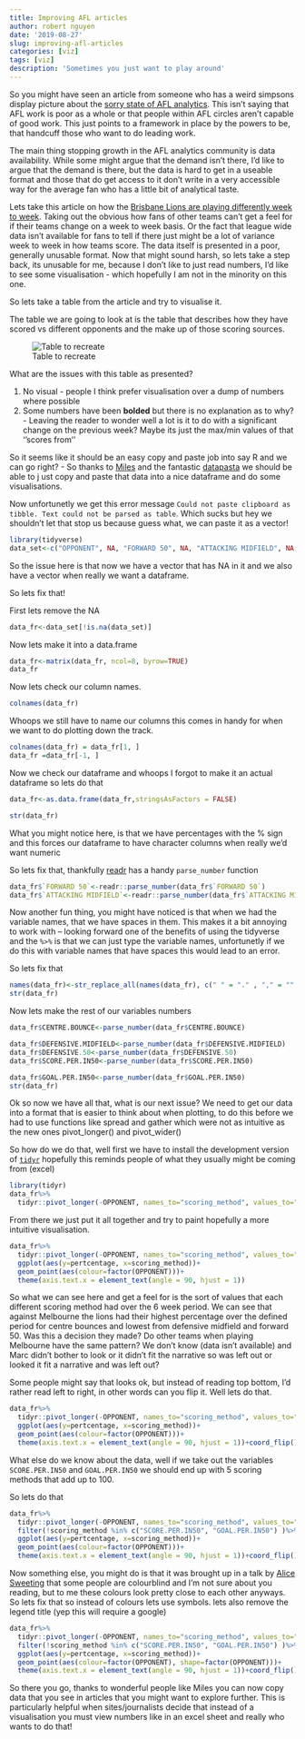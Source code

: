```yaml
---
title: Improving AFL articles
author: robert nguyen
date: '2019-08-27'
slug: improving-afl-articles
categories: [viz]
tags: [viz]
description: 'Sometimes you just want to play around'
---
```


So you might have seen an article from someone who has a weird simpsons display picture about the [sorry state of AFL analytics](https://docs.google.com/document/d/1dCxSxHJVAeOU5tQGpLR5P0SuqlPPahb6r_pDydBclpA/edit?usp=sharing). This isn't saying that AFL work is poor as a whole or that people within AFL circles aren't capable of good work. This just points to a framework in place by the powers to be, that handcuff those who want to do leading work. 

The main thing stopping growth in the AFL analytics community is data availability. While some might argue that the demand isn't there, I'd like to argue that the demand is there, but the data is hard to get in a useable format and those that do get access to it don't write in a very accessible way for the average fan who has a little bit of analytical taste.
 
 
 Lets take this article on how the [Brisbane Lions are playing differently week to week](https://www.afl.com.au/news/2019-07-30/stats-files-why-the-lions-might-be-the-afls-most-versatile-team). Taking out the obvious how fans of other teams can't get a feel for if their teams change on a week to week basis. Or the fact that league wide data isn't available for fans to tell if there just might be a lot of variance week to week in how teams score. The data itself is presented in a poor, generally unusable format. Now that might sound harsh, so lets take a step back, its unusable for me, because I don't like to just read numbers, I'd like to see some visualisation - which hopefully I am not in the minority on this one. 
 
 So lets take a table from the article and try to visualise it.
 
 The table we are going to look at is the table that describes how they have scored vs different opponents and the make up of those scoring sources.
 
 ![Table to recreate](/img/lions_table.PNG)
 
 
 What are the issues with this table as presented? 
 
 1. No visual - people I think prefer visualisation over a dump of numbers where possible
 2. Some numbers have been **bolded** but there is no explanation as to why? - Leaving the reader to wonder well a lot is it to do with a significant change on the previous week? Maybe its just the max/min values of that ''scores from'' 
 
 
 So it seems like it should be an easy copy and paste job into say R and we can go right? - So thanks to [Miles](https://twitter.com/milesmcbain?lang=en) and the fantastic [datapasta](https://cran.r-project.org/web/packages/datapasta/README.html) we should be able to j ust copy and paste that data into a nice dataframe and do some visualisations. 
 
Now unfortunetly we get this error message `Could not paste clipboard as tibble. Text could not be parsed as table`. Which sucks but hey we shouldn't let that stop us because guess what, we can paste it as a vector! 
 
 
 ```r
 library(tidyverse)
 data_set<-c("OPPONENT", NA, "FORWARD 50", NA, "ATTACKING MIDFIELD", NA, "CENTRE BOUNCE", NA, "DEFENSIVE MIDFIELD", NA, "DEFENSIVE 50", NA, "SCORE PER IN50", NA, "GOAL PER IN50", NA, "St Kilda, round 14", NA, "30.4%", NA, "33.9%", NA, "7%", NA, "21.7%", NA, "7%", NA, "48.4%", NA, "27.4%", NA, "Melbourne, round 15", NA, "15%", NA, "37.4%", NA, "30.8%", NA, "2.8%", NA, "14%", NA, "50.8%", NA, "23.8%", NA, "GWS Giants, round 16", NA, "36.2%", NA, "14.9%", NA, "1.1%", NA, "26.6%", NA, "21.3%", NA, "49%", NA, "28.6%", NA, "Port Adelaide, round 17", NA, "28.9%", NA, "24.7%", NA, "14.4%", NA, "24.7%", NA, "7.2%", NA, "49.1%", NA, "25.5%", NA, "North Melbourne, round 18", NA, "35.6%", NA, "17.2%", NA, "10.3%", NA, "16.1%", NA, "20.7%", NA, "40.3%", NA, "17.9%", NA, "Hawthorn, round 19", NA, "23%", NA, "39.1%", NA, "13.8%", NA, "20.7%", NA, "3.4%", NA, "55%", NA, "32.5%")
 
 ```
 
 So the issue here is that now we have a vector that has NA in it and we also have a vector when really we want a dataframe. 
 
 So lets fix that!
 
 First lets remove the NA
 
 ```r
 data_fr<-data_set[!is.na(data_set)]
 ```
 
 Now lets make it into a data.frame
 
 ```r
 data_fr<-matrix(data_fr, ncol=8, byrow=TRUE)
 data_fr
 
 ```
 
 Now lets check our column names.
 
 ```r
 colnames(data_fr)
 
 ```
 
 Whoops we still have to name our columns this comes in handy for when we want to do plotting down the track.
 
 ```r
colnames(data_fr) = data_fr[1, ]
data_fr =data_fr[-1, ] 
 
 ```
Now we check our dataframe and whoops I forgot to make it an actual dataframe so lets do that

```r
data_fr<-as.data.frame(data_fr,stringsAsFactors = FALSE)

str(data_fr)

```
 
 What you might notice here, is that we have percentages with the % sign and this forces our dataframe to have character columns when really we'd want numeric 
 
 So lets fix that, thankfully [readr](https://readr.tidyverse.org/) has a handy `parse_number` function
 
 ```r

data_fr$`FORWARD 50`<-readr::parse_number(data_fr$`FORWARD 50`)
data_fr$`ATTACKING MIDFIELD`<-readr::parse_number(data_fr$`ATTACKING MIDFIELD`)
 ```

Now another fun thing, you might have noticed is that when we had the variable names, that we have spaces in them. This makes it a bit annoying to work with -- looking forward one of the benefits of using the tidyverse and the `%>%` is that we can just type the variable names, unfortunetly if we do this with variable names that have spaces this would lead to an error. 


So lets fix that

```r
names(data_fr)<-str_replace_all(names(data_fr), c(" " = "." , "," = "" ))
str(data_fr)

```

Now lets make the rest of our variables numbers

```r
data_fr$CENTRE.BOUNCE<-parse_number(data_fr$CENTRE.BOUNCE)

data_fr$DEFENSIVE.MIDFIELD<-parse_number(data_fr$DEFENSIVE.MIDFIELD)
data_fr$DEFENSIVE.50<-parse_number(data_fr$DEFENSIVE.50)
data_fr$SCORE.PER.IN50<-parse_number(data_fr$SCORE.PER.IN50)

data_fr$GOAL.PER.IN50<-parse_number(data_fr$GOAL.PER.IN50)
str(data_fr)
```

Ok so now we have all that, what is our next issue? We need to get our data into a format that is easier to think about when plotting, to do this before we had to use functions like spread and gather which were not as intuitive as the new ones pivot_longer() and pivot_wider()

So how do we do that, well first we have to install the development version of [`tidyr`](https://tidyr.tidyverse.org/dev/articles/pivot.html) hopefully this reminds people of what they usually might be coming from (excel)


```r
library(tidyr)
data_fr%>%
  tidyr::pivot_longer(-OPPONENT, names_to="scoring_method", values_to="pertcentage")

```


From there we just put it all together and try to paint hopefully a more intuitive visualisation. 

```r

data_fr%>%
  tidyr::pivot_longer(-OPPONENT, names_to="scoring_method", values_to="pertcentage")%>%
  ggplot(aes(y=pertcentage, x=scoring_method))+
  geom_point(aes(colour=factor(OPPONENT)))+
  theme(axis.text.x = element_text(angle = 90, hjust = 1))

```

So what we can see here and get a feel for is the sort of values that each different scoring method had over the 6 week period. We can see that against Melbourne the lions had their highest percentage over the defined period for centre bounces and lowest from defensive midfield and forward 50. Was this a decision they made? Do other teams when playing Melbourne have the same pattern? We don't know (data isn't available) and Marc didn't bother to look or it didn't fit the narrative so was left out or looked it fit a narrative and was left out? 

Some people might say that looks ok, but instead of reading top bottom, I'd rather read left to right, in other words can you flip it. Well lets do that. 

```r
data_fr%>%
  tidyr::pivot_longer(-OPPONENT, names_to="scoring_method", values_to="pertcentage")%>%
  ggplot(aes(y=pertcentage, x=scoring_method))+
  geom_point(aes(colour=factor(OPPONENT)))+
  theme(axis.text.x = element_text(angle = 90, hjust = 1))+coord_flip()

```

What else do we know about the data, well if we take out the variables `SCORE.PER.IN50` and `GOAL.PER.IN50` we should end up with 5 scoring methods that add up to 100.

So lets do that

```r
data_fr%>%
  tidyr::pivot_longer(-OPPONENT, names_to="scoring_method", values_to="pertcentage")%>%
  filter(!scoring_method %in% c("SCORE.PER.IN50", "GOAL.PER.IN50") )%>%
  ggplot(aes(y=pertcentage, x=scoring_method))+
  geom_point(aes(colour=factor(OPPONENT)))+
  theme(axis.text.x = element_text(angle = 90, hjust = 1))+coord_flip()
```

Now something else, you might do is that it was brought up in a talk by [Alice Sweeting](https://twitter.com/alicesweeting?lang=en) that some people are colourblind and I'm not sure about you reading, but to me these colours look pretty close to each other anyways. So lets fix that so instead of colours lets use symbols. lets also remove the legend title (yep this will require a google)




```r
data_fr%>%
  tidyr::pivot_longer(-OPPONENT, names_to="scoring_method", values_to="pertcentage")%>%
  filter(!scoring_method %in% c("SCORE.PER.IN50", "GOAL.PER.IN50") )%>%
  ggplot(aes(y=pertcentage, x=scoring_method))+
  geom_point(aes(colour=factor(OPPONENT), shape=factor(OPPONENT)))+
  theme(axis.text.x = element_text(angle = 90, hjust = 1))+coord_flip()+theme(legend.title = element_blank())


```

So there you go, thanks to wonderful people like Miles you can now copy data that you see in articles that you might want to explore further. This is particularly helpful when sites/journalists decide that instead of a visualisation you must view numbers like in an excel sheet and really who wants to do that!




 